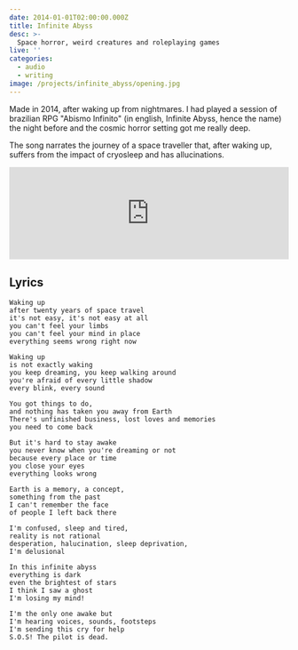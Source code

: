 ```yaml
---
date: 2014-01-01T02:00:00.000Z
title: Infinite Abyss
desc: >-
  Space horror, weird creatures and roleplaying games
live: ''
categories:
  - audio
  - writing
image: /projects/infinite_abyss/opening.jpg
---
```


Made in 2014, after waking up from nightmares. I had played a session of brazilian RPG "Abismo Infinito" (in english, Infinite Abyss, hence the name) the night before and the cosmic horror setting got me really deep.

The song narrates the journey of a space traveller that, after waking up, suffers from the impact of cryosleep and has allucinations.

<iframe
  width="100%"
  height="166"
  scrolling="no"
  frameborder="no"
  allow="autoplay"
  src="https://w.soundcloud.com/player/?url=https%3A//api.soundcloud.com/tracks/147384349&color=%23000000&auto_play=false&hide_related=false&show_comments=true&show_user=true&show_reposts=false&show_teaser=true"
></iframe>

## Lyrics

    Waking up
    after twenty years of space travel
    it's not easy, it's not easy at all
    you can't feel your limbs
    you can't feel your mind in place
    everything seems wrong right now

    Waking up
    is not exactly waking
    you keep dreaming, you keep walking around
    you're afraid of every little shadow
    every blink, every sound

    You got things to do,
    and nothing has taken you away from Earth
    There's unfinished business, lost loves and memories
    you need to come back

    But it's hard to stay awake
    you never know when you're dreaming or not
    because every place or time
    you close your eyes
    everything looks wrong

    Earth is a memory, a concept,
    something from the past
    I can't remember the face
    of people I left back there

    I'm confused, sleep and tired,
    reality is not rational
    desperation, halucination, sleep deprivation,
    I'm delusional

    In this infinite abyss
    everything is dark
    even the brightest of stars
    I think I saw a ghost
    I'm losing my mind!

    I'm the only one awake but
    I'm hearing voices, sounds, footsteps
    I'm sending this cry for help
    S.O.S! The pilot is dead.
